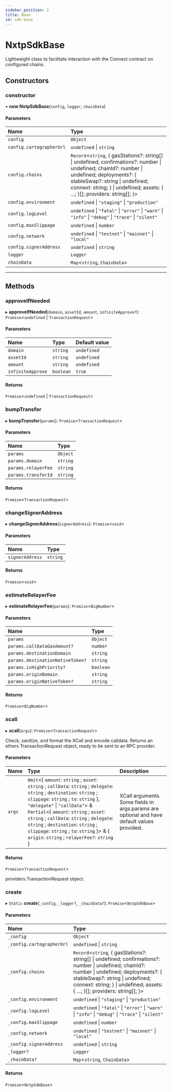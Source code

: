 ```yaml
---
sidebar_position: 1
title: Base
id: sdk-base
---
```


# NxtpSdkBase

Lightweight class to facilitate interaction with the Connext contract on configured chains.

## Constructors

### constructor

• **new NxtpSdkBase**(`config`, `logger`, `chainData`)

#### Parameters

| Name | Type |
| :------ | :------ |
| `config` | `Object` |
| `config.cartographerUrl` | `undefined` \| `string` |
| `config.chains` | `Record`<`string`, { gasStations?: string[] \| undefined; confirmations?: number \| undefined; chainId?: number \| undefined; deployments?: { stableSwap?: string \| undefined; connext: string; } \| undefined; assets: { ...; }[]; providers: string[]; }\> |
| `config.environment` | `undefined` \| ``"staging"`` \| ``"production"`` |
| `config.logLevel` | `undefined` \| ``"fatal"`` \| ``"error"`` \| ``"warn"`` \| ``"info"`` \| ``"debug"`` \| ``"trace"`` \| ``"silent"`` |
| `config.maxSlippage` | `undefined` \| `number` |
| `config.network` | `undefined` \| ``"testnet"`` \| ``"mainnet"`` \| ``"local"`` |
| `config.signerAddress` | `undefined` \| `string` |
| `logger` | `Logger` |
| `chainData` | `Map`<`string`, `ChainData`\> |

---

## Methods

### approveIfNeeded

▸ **approveIfNeeded**(`domain`, `assetId`, `amount`, `infiniteApprove?`): `Promise`<`undefined` \| `TransactionRequest`\>

#### Parameters

| Name | Type | Default value |
| :------ | :------ | :------ |
| `domain` | `string` | `undefined` |
| `assetId` | `string` | `undefined` |
| `amount` | `string` | `undefined` |
| `infiniteApprove` | `boolean` | `true` |

#### Returns

`Promise`<`undefined` \| `TransactionRequest`\>

### bumpTransfer

▸ **bumpTransfer**(`params`): `Promise`<`TransactionRequest`\>

#### Parameters

| Name | Type |
| :------ | :------ |
| `params` | `Object` |
| `params.domain` | `string` |
| `params.relayerFee` | `string` |
| `params.transferId` | `string` |

#### Returns

`Promise`<`TransactionRequest`\>

### changeSignerAddress

▸ **changeSignerAddress**(`signerAddress`): `Promise`<`void`\>

#### Parameters

| Name | Type |
| :------ | :------ |
| `signerAddress` | `string` |

#### Returns

`Promise`<`void`\>

### estimateRelayerFee

▸ **estimateRelayerFee**(`params`): `Promise`<`BigNumber`\>

#### Parameters

| Name | Type |
| :------ | :------ |
| `params` | `Object` |
| `params.callDataGasAmount?` | `number` |
| `params.destinationDomain` | `string` |
| `params.destinationNativeToken?` | `string` |
| `params.isHighPriority?` | `boolean` |
| `params.originDomain` | `string` |
| `params.originNativeToken?` | `string` |

#### Returns

`Promise`<`BigNumber`\>

### xcall

▸ **xcall**(`args`): `Promise`<`TransactionRequest`\>

Check, sanitize, and format the XCall and encode calldata. Returns an ethers TransactionRequest object, ready
to be sent to an RPC provider.

#### Parameters

| Name | Type | Description |
| :------ | :------ | :------ |
| `args` | `Omit`<{ `amount`: `string` ; `asset`: `string` ; `callData`: `string` ; `delegate`: `string` ; `destination`: `string` ; `slippage`: `string` ; `to`: `string`  }, ``"delegate"`` \| ``"callData"``\> & `Partial`<{ `amount`: `string` ; `asset`: `string` ; `callData`: `string` ; `delegate`: `string` ; `destination`: `string` ; `slippage`: `string` ; `to`: `string`  }\> & { `origin`: `string` ; `relayerFee?`: `string`  } | XCall arguments. Some fields in args.params are optional and have default values provided. |

#### Returns

`Promise`<`TransactionRequest`\>

providers.TransactionRequest object.

### create

▸ `Static` **create**(`_config`, `_logger?`, `_chainData?`): `Promise`<`NxtpSdkBase`\>

#### Parameters

| Name | Type |
| :------ | :------ |
| `_config` | `Object` |
| `_config.cartographerUrl` | `undefined` \| `string` |
| `_config.chains` | `Record`<`string`, { gasStations?: string[] \| undefined; confirmations?: number \| undefined; chainId?: number \| undefined; deployments?: { stableSwap?: string \| undefined; connext: string; } \| undefined; assets: { ...; }[]; providers: string[]; }\> |
| `_config.environment` | `undefined` \| ``"staging"`` \| ``"production"`` |
| `_config.logLevel` | `undefined` \| ``"fatal"`` \| ``"error"`` \| ``"warn"`` \| ``"info"`` \| ``"debug"`` \| ``"trace"`` \| ``"silent"`` |
| `_config.maxSlippage` | `undefined` \| `number` |
| `_config.network` | `undefined` \| ``"testnet"`` \| ``"mainnet"`` \| ``"local"`` |
| `_config.signerAddress` | `undefined` \| `string` |
| `_logger?` | `Logger` |
| `_chainData?` | `Map`<`string`, `ChainData`\> |

#### Returns

`Promise`<`NxtpSdkBase`\>

